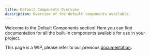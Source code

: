 ```yaml
---
title: Default Components Overview
description: Overview of the default components available.
---
```


Welcome to the Default Components section! Here you can find documentation for all the built-in components available for use in your project.

<Warning>This page is a WIP, please refer to our previous [documentation](https://buildwithfern.com/learn/docs/getting-started/overview).</Warning>



